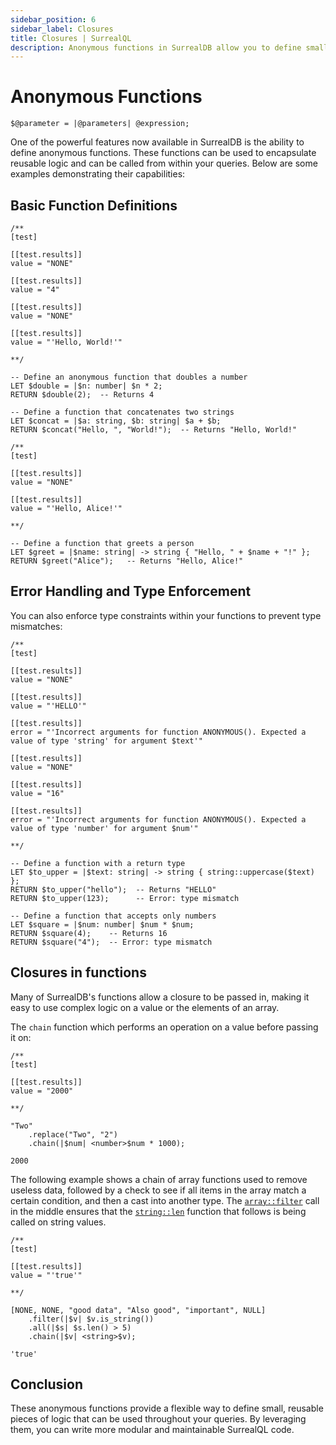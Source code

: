 ```yaml
---
sidebar_position: 6
sidebar_label: Closures
title: Closures | SurrealQL
description: Anonymous functions in SurrealDB allow you to define small, reusable pieces of logic that can be used throughout your queries.
---
```


# Anonymous Functions

<Since v="v2.0.0" />

```syntax title="SurrealQL Syntax"
$@parameter = |@parameters| @expression;
```

One of the powerful features now available in SurrealDB is the ability to define anonymous functions. These functions can be used to encapsulate reusable logic and can be called from within your queries. Below are some examples demonstrating their capabilities:

## Basic Function Definitions

```surql
/**
[test]

[[test.results]]
value = "NONE"

[[test.results]]
value = "4"

[[test.results]]
value = "NONE"

[[test.results]]
value = "'Hello, World!'"

**/

-- Define an anonymous function that doubles a number
LET $double = |$n: number| $n * 2;
RETURN $double(2);  -- Returns 4

-- Define a function that concatenates two strings
LET $concat = |$a: string, $b: string| $a + $b;
RETURN $concat("Hello, ", "World!");  -- Returns "Hello, World!"
```

```surql
/**
[test]

[[test.results]]
value = "NONE"

[[test.results]]
value = "'Hello, Alice!'"

**/

-- Define a function that greets a person
LET $greet = |$name: string| -> string { "Hello, " + $name + "!" };
RETURN $greet("Alice");   -- Returns "Hello, Alice!"
```

## Error Handling and Type Enforcement

You can also enforce type constraints within your functions to prevent type mismatches:

```surql
/**
[test]

[[test.results]]
value = "NONE"

[[test.results]]
value = "'HELLO'"

[[test.results]]
error = "'Incorrect arguments for function ANONYMOUS(). Expected a value of type 'string' for argument $text'"

[[test.results]]
value = "NONE"

[[test.results]]
value = "16"

[[test.results]]
error = "'Incorrect arguments for function ANONYMOUS(). Expected a value of type 'number' for argument $num'"

**/

-- Define a function with a return type
LET $to_upper = |$text: string| -> string { string::uppercase($text) };
RETURN $to_upper("hello");  -- Returns "HELLO"
RETURN $to_upper(123);      -- Error: type mismatch

-- Define a function that accepts only numbers
LET $square = |$num: number| $num * $num;
RETURN $square(4);    -- Returns 16
RETURN $square("4");  -- Error: type mismatch
```

## Closures in functions

Many of SurrealDB's functions allow a closure to be passed in, making it easy to use complex logic on a value or the elements of an array.

The `chain` function which performs an operation on a value before passing it on:

```surql
/**
[test]

[[test.results]]
value = "2000"

**/

"Two"
    .replace("Two", "2")
    .chain(|$num| <number>$num * 1000);
```

```surql title="Response"
2000
```

The following example shows a chain of array functions used to remove useless data, followed by a check to see if all items in the array match a certain condition, and then a cast into another type. The [`array::filter`](/docs/surrealql/functions/database/array#arrayfilter) call in the middle ensures that the [`string::len`](/docs/surrealql/functions/database/string#stringlen) function that follows is being called on string values.

```surql
/**
[test]

[[test.results]]
value = "'true'"

**/

[NONE, NONE, "good data", "Also good", "important", NULL]
    .filter(|$v| $v.is_string())
    .all(|$s| $s.len() > 5)
    .chain(|$v| <string>$v);
```

```surql title="Response"
'true'
```

## Conclusion

These anonymous functions provide a flexible way to define small, reusable pieces of logic that can be used throughout your queries. By leveraging them, you can write more modular and maintainable SurrealQL code.

